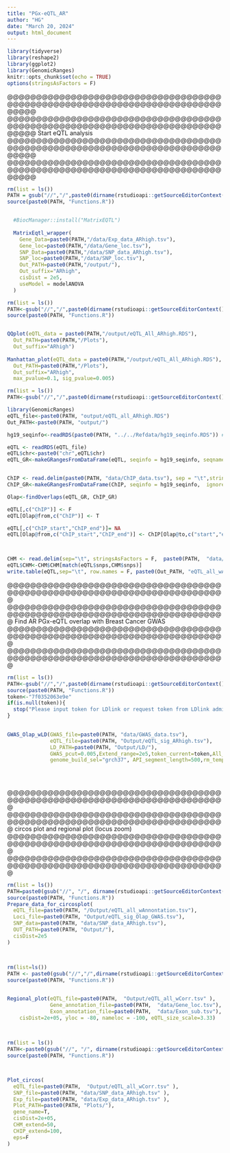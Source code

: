 ---
title: "PGx-eQTL_AR"
author: "HG"
date: "March 20, 2024"
output: html_document
---



```{r setup, include=FALSE}
library(tidyverse)
library(reshape2)
library(ggplot2)
library(GenomicRanges)
knitr::opts_chunk$set(echo = TRUE)
options(stringsAsFactors = F)
```


@@@@@@@@@@@@@@@@@@@@@@@@@@@@@@@@@@@@@@@@@@@@@@@@@@@@@@@@@@@@@@@@@@@@@@@@@@@@@@@
@@@@@@@@@@@@@@@@@@@@@@@@@@@@@@@@@@@@@@@@@@@@@@@@@@@@@@@@@@@@@@@@@@@@@@@@@@@@@@@
Start eQTL analysis
@@@@@@@@@@@@@@@@@@@@@@@@@@@@@@@@@@@@@@@@@@@@@@@@@@@@@@@@@@@@@@@@@@@@@@@@@@@@@@@
@@@@@@@@@@@@@@@@@@@@@@@@@@@@@@@@@@@@@@@@@@@@@@@@@@@@@@@@@@@@@@@@@@@@@@@@@@@@@@@
```{r Matrix eQTL}
rm(list = ls())
PATH = gsub("//","/",paste0(dirname(rstudioapi::getSourceEditorContext()$path),"/"))
source(paste0(PATH, "Functions.R"))


  #BiocManager::install("MatrixEQTL")
  
  MatrixEqtl_wrapper(
    Gene_Data=paste0(PATH,"/data/Exp_data_ARhigh.tsv"),
    Gene_loc=paste0(PATH,"/data/Gene_loc.tsv"),
    SNP_Data=paste0(PATH,"/data/SNP_data_ARhigh.tsv"),
    SNP_loc=paste0(PATH,"/data/SNP_loc.tsv"),
    Out_PATH=paste0(PATH,"/output/"),
    Out_suffix="ARhigh",
    cisDist = 2e5,
    useModel = modelANOVA
  )
```

```{r Plot GWAS-like results}
rm(list = ls())
PATH<-gsub("//","/",paste0(dirname(rstudioapi::getSourceEditorContext()$path),"/"))
source(paste0(PATH, "Functions.R"))


QQplot(eQTL_data = paste0(PATH,"/output/eQTL_All_ARhigh.RDS"),
  Out_PATH=paste0(PATH,"/Plots"),
  Out_suffix="ARhigh")
     
Manhattan_plot(eQTL_data = paste0(PATH,"/output/eQTL_All_ARhigh.RDS"),
  Out_PATH=paste0(PATH,"/Plots"),
  Out_suffix="ARhigh",
  max_pvalue=0.1, sig_pvalue=0.005)


```

```{r Overlap ChIPseq and ChromHMM annotation}
rm(list = ls())
PATH<-gsub("//","/",paste0(dirname(rstudioapi::getSourceEditorContext()$path),"/"))

library(GenomicRanges)
eQTL_file<-paste0(PATH, "output/eQTL_all_ARhigh.RDS")
Out_PATH<-paste0(PATH, "output/")

hg19_seqinfo<-readRDS(paste0(PATH, "../../Refdata/hg19_seqinfo.RDS")) #Seqinfo(genome="hg19")

eQTL <- readRDS(eQTL_file)
eQTL$chr<-paste0("chr",eQTL$chr)
eQTL_GR<-makeGRangesFromDataFrame(eQTL, seqinfo = hg19_seqinfo, seqnames.field = "chr", start.field = "snploc", end.field = "snploc", ignore.strand = T, keep.extra.columns = F)


ChIP <- read.delim(paste0(PATH, "data/ChIP_data.tsv"), sep = "\t",stringsAsFactors = F)
ChIP_GR<-makeGRangesFromDataFrame(ChIP, seqinfo = hg19_seqinfo,  ignore.strand = T, keep.extra.columns = F) 

Olap<-findOverlaps(eQTL_GR, ChIP_GR)

eQTL[,c("ChIP")] <- F
eQTL[Olap@from,c("ChIP")] <- T

eQTL[,c("ChIP_start","ChIP_end")]= NA
eQTL[Olap@from,c("ChIP_start","ChIP_end")] <- ChIP[Olap@to,c("start","end")]



CHM <- read.delim(sep="\t", stringsAsFactors = F,  paste0(PATH,  "data/snp_CHM_annotatation.tsv" ))  
eQTL$CHM<-CHM$CHM[match(eQTL$snps,CHM$snps)]
write.table(eQTL,sep="\t", row.names = F, paste0(Out_PATH, "eQTL_all_wAnnontation.tsv"))


```

@@@@@@@@@@@@@@@@@@@@@@@@@@@@@@@@@@@@@@@@@@@@@@@@@@@@@@@@@@@@@@@@@@@@@@@@@@@
@@@@@@@@@@@@@@@@@@@@@@@@@@@@@@@@@@@@@@@@@@@@@@@@@@@@@@@@@@@@@@@@@@@@@@@@@@@
Find AR PGx-eQTL overlap with Breast Cancer GWAS
@@@@@@@@@@@@@@@@@@@@@@@@@@@@@@@@@@@@@@@@@@@@@@@@@@@@@@@@@@@@@@@@@@@@@@@@@@@
@@@@@@@@@@@@@@@@@@@@@@@@@@@@@@@@@@@@@@@@@@@@@@@@@@@@@@@@@@@@@@@@@@@@@@@@@@@
```{r Overlap with Breast GWAS}

rm(list = ls())
PATH<-gsub("//","/",paste0(dirname(rstudioapi::getSourceEditorContext()$path),"/"))
source(paste0(PATH, "Functions.R"))
token<-"7f0352063e9e"
if(is.null(token)){
  stop("Please input token for LDlink or request token from LDlink admin!")
}

              
GWAS_Olap_wLD(GWAS_file=paste0(PATH, "data/GWAS_data.tsv"),
              eQTL_file=paste0(PATH, "Output/eQTL_sig_ARhigh.tsv"), 
              LD_PATH=paste0(PATH, "Output/LD/"),
              GWAS_pcut=0.005,Extend_range=2e5,token_current=token,All_Pop="EUR",
              genome_build_sel="grch37", API_segment_length=500,rm_temp_file=T,r2_threshold=0.8)
  
  
  
```


@@@@@@@@@@@@@@@@@@@@@@@@@@@@@@@@@@@@@@@@@@@@@@@@@@@@@@@@@@@@@@@@@@@@@@@@@@@
@@@@@@@@@@@@@@@@@@@@@@@@@@@@@@@@@@@@@@@@@@@@@@@@@@@@@@@@@@@@@@@@@@@@@@@@@@@
circos plot  and regional plot (locus zoom)
@@@@@@@@@@@@@@@@@@@@@@@@@@@@@@@@@@@@@@@@@@@@@@@@@@@@@@@@@@@@@@@@@@@@@@@@@@@
@@@@@@@@@@@@@@@@@@@@@@@@@@@@@@@@@@@@@@@@@@@@@@@@@@@@@@@@@@@@@@@@@@@@@@@@@@@

```{r Prepare data for Circos Plots}
rm(list = ls())
PATH=paste0(gsub("//", "/", dirname(rstudioapi::getSourceEditorContext()$path)),"/")
source(paste0(PATH, "Functions.R"))
Prepare_data_for_circosplot(
  eQTL_file=paste0(PATH, "/Output/eQTL_all_wAnnontation.tsv"),
  Loci_file=paste0(PATH, "Output/eQTL_sig_Olap_GWAS.tsv"),
  SNP_data=paste0(PATH, "data/SNP_data_ARhigh.tsv"),
  OUT_PATH=paste0(PATH, "Output/"),
  cisDist=2e5
)
  
  

```

```{r Regional plot (Locus zoom using customized functions)}

rm(list=ls())
PATH <- paste0(gsub("//","/",dirname(rstudioapi::getSourceEditorContext()$path)), "/")
source(paste0(PATH, "Functions.R"))


Regional_plot(eQTL_file=paste0(PATH,  "Output/eQTL_all_wCorr.tsv" ), 
              Gene_annotation_file=paste0(PATH,  "data/Gene_loc.tsv"),
              Exon_annotation_file=paste0(PATH,  "data/Exon_sub.tsv"),
    cisDist=2e+05, yloc = -80, nameloc = -100, eQTL_size_scale=3.33)
  
  

```

```{r Plot Circos Plots again with all CHIPseq and ChromHMM peaks}
rm(list = ls())
PATH<-paste0(gsub("//", "/", dirname(rstudioapi::getSourceEditorContext()$path)),"/")
source(paste0(PATH, "Functions.R"))



Plot_circos(
  eQTL_file=paste0(PATH,  "Output/eQTL_all_wCorr.tsv" ),
  SNP_file=paste0(PATH, "data/SNP_data_ARhigh.tsv" ),
  Exp_file=paste0(PATH, "data/Exp_data_ARhigh.tsv" ),
  Plot_PATH=paste0(PATH, "Plots/"),
  gene_name=T,
  cisDist=2e+05,
  CHM_extend=50,
  CHIP_extend=100,
  eps=F
)


```
